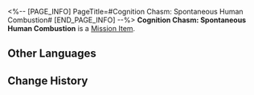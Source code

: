<%-- [PAGE_INFO]
PageTitle=#Cognition Chasm: Spontaneous Human Combustion#
[END_PAGE_INFO] --%>
{{Item Infobox
|id          = 140334
|image       = Item Cognition Chasm- Spontaneous Human Combustion.png
|type        = Mission Item
|invCategory = Missions
|rarity      = 3
|effect      = 
|description = "That means every victim's disappearance was accompanied by incomprehensible fires."<br />"When we made visits to the scenes, some witness testimonies proved that too..."<br />"The words they used were... 'Spontaneous combustion of the human body.'"
}}
'''Cognition Chasm: Spontaneous Human Combustion''' is a [[Mission Item]].

==Other Languages==
{{Other Languages
|en   = Cognition Chasm: Spontaneous Human Combustion
|zhs  = 记忆盲点·人体自燃
|zht  = 記憶盲點•人體自燃
|ja   = 記憶の盲点・人体自然発火
|ko   = 기억의 맹점•인체 자연 발화
|es   = Laguna mental: Combustión espontánea del cuerpo
|fr   = Bribes de souvenirs : Combustion humaine spontanée
|ru   = Бездна памяти: Самовозгорание человеческого тела
|th   = จุดบอดความทรงจำ: ร่างกายลุกไหม้
|vi   = Điểm Mù Ký Ức - Cơ Thể Tự Thiêu
|de   = Erinnerungslücke: Selbstentzündung
|id   = Titik Buta Memori: Pembakaran Spontan Pada Tubuh Manusia
|pt   = Abismo de Cognição: Combustão Espontânea Humana
}}

==Change History==
{{Change History|2.0}}